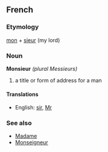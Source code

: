 ==French==

===Etymology===
[[mon]] + [[sieur]] (my lord)

===Noun===
'''Monsieur''' ''(plural Messieurs)''
#a title or form of address for a man

====Translations====
*English: [[sir]], [[Mr]]

===See also===
*[[Madame]]
*[[Monseigneur]]